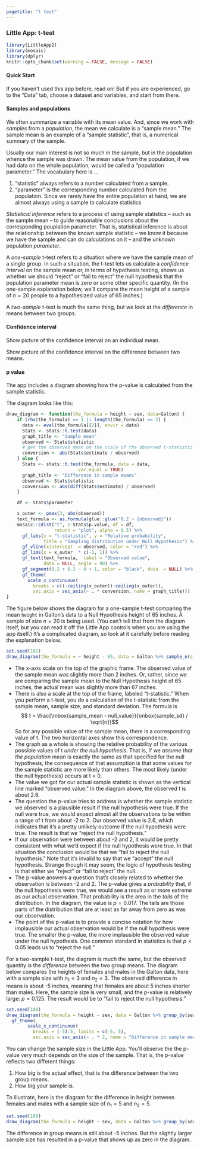 ```yaml
---
pagetitle: "t test"
---
```


### Little App: t-test

```r
library(LittleApp2)
library(mosaic)
library(dplyr)
knitr::opts_chunk$set(warning = FALSE, message = FALSE)
```

#### Quick Start

If you haven't used this app  before, read on! But if you are experienced, go to the "Data" tab,  choose a dataset and  variables, and start from there.

#### Samples and populations

We often summarize a variable with its mean value. And, since we work with *samples* from a *population*, the mean we calculate is a "sample mean." The sample mean is an example of a "sample statistic", that is, a numerical summary of the sample.  

Usually our main interest is not so much in the sample, but in the population whence the sample was drawn. The mean value from the population, if we had data on the whole population, would be called a "population parameter." The vocabulary here is ...

1. "statistic" always refers to a number calculated from a sample.
2. "parameter" is the corresponding number calculated from the  population. Since we rarely have the entire population at hand, we are almost always using a sample to calculate statistics

*Statistical inference* refers to a process of using sample statistics -- such as the sample mean -- to guide reasonable conclusions about the corresponding pouplation parameter. That is, statistical inference is about the relationship between  the known sample statistic -- we know it because we have the sample and can do calculations on it -- and the unknown population *parameter*.

A *one-sample* t-test refers to a situation where we have the sample mean of a single group. In such a situation, the t-test lets us calculate a *confidence interval* on the sample mean or, in terms of hypothesis testing, shows us whether we should "reject" or "fail to reject" the null hypothesis that the population parameter  mean is zero or some other specific quantity. (In the one-sample explanation below, we'll compare the mean height of a sample of $n=20$ people to a hypothesized value of 65 inches.)

A *two-sample* t-test is much the same thing, but we look at the *difference* in means between two groups.

#### Confidence interval

Show picture of the confidence interval on an individual mean.

Show picture of the confidence interval on  the difference between two means.

#### p value

The app includes a diagram showing how the p-value is calculated from the sample statistic.

The diagram looks like this:

```r
draw_diagram <- function(the_formula = height ~ sex, data=Galton) {
    if (rhs(the_formula) == 1 || length(the_formula) == 2) {
      data <- eval(the_formula[[2]], envir = data)
      Stats <- stats::t.test(data)
      graph_title <- "Sample mean"
      observed <- Stats$statistic
      # get the observed mean on the scale of the observed t-statistic
      conversion <- abs(Stats$estimate / observed)
    } else {
      Stats <- stats::t.test(the_formula, data = data,
                           var.equal = TRUE)
      graph_title <- "Difference in sample means"
      observed <- Stats$statistic
      conversion <- abs(diff(Stats$estimate) / observed)
    }

    df <- Stats$parameter

    x_outer <- pmax(3, abs(observed))
    text_formula <- as.formula(glue::glue("0.2 ~ {observed}"))
    mosaic::cdist("t", 1-Stats$p.value, df = df,
                  return = "plot", alpha = 0.5) %>%
      gf_labs(x = "t-statistic", y = "Relative probability",
              title = "Sampling distribution under Null Hypothesis") %>%
      gf_vline(xintercept  = observed, color = "red") %>%
      gf_lims(x = x_outer  * c(-1, 1)) %>%
      gf_text(text_formula,  label = "Observed value",
              data = NULL, angle = 90) %>%
      gf_segment(0.2 + 0.2 ~ 0 + 1, color = "black", data  = NULL) %>%
      gf_theme(
        scale_x_continuous(
          breaks = c((-ceiling(x_outer)):ceiling(x_outer)),
          sec.axis = sec_axis(~ . * conversion, name = graph_title)))
}
```

The figure below shows the diagram for a one-sample t-test comparing the mean `height` in Galton's data to a Null Hypothesis height of 65 inches. A sample of size $n = 20$ is being used. (You can't tell that from the diagram itself, but you can read it off the Little App controls when you are using the app itself.) It's a complicated diagram, so look at it carefully before reading the explanation below.

```r
set.seed(101)
draw_diagram(the_formula = ~ height - 65, data = Galton %>% sample_n(size  = 20))
```

* The x-axis scale on the top of the graphic frame. The observed value of the sample mean was slightly more than 2 inches. Or, rather, since we are comparing the sample mean to the Null Hypothesis height of 65 inches, the actual mean was slightly more than 67 inches.
* There is also a scale at the top of the frame, labeled "t-statistic." When you perform a t-test,  you  do a calculation  of the t-statistic from  the sample mean, sample size, and standard deviation. The formula is 
$$ t = \frac{\mbox{sample_mean - null_value}}{\mbox{sample_sd} / \sqrt{n}}$$
So for any possible value of the sample mean, there is a corresponding value of t. The two horizontal axes show this correspondence. 
* The graph as a whole is showing the relative probability of the various possible values of t *under the null hypothesis*. That is, if we *assume that the population mean*  is exactly the same as that specified for the null hypothesis, the consequence of that assumption is that some values for the sample statistic are more likely than others. The most likely (under the null hypothesis) occurs  at t  = 0.
* The value we got for our actual sample statistic is shown as the vertical line marked "observed value."  In the diagram above, the observed t is about 2.6.
* The question the p-value tries to address is whether the sample statistic we observed is a plausible result if the null hypothesis were true. If the null were true, we would expect almost all the observations to be within a range of t from about -2 to 2. Our observed value is 2.6, which indicates that it's a pretty unlikely outcome if the null hypothesis were true. The result is that we "reject the null hypothesis." 
* If our observation were between about -2 and 2, it would be pretty consistent with what we'd expect if the null hypothesis were true. In that situation the conclusion would be that we "fail to reject the null hypothesis." Note that it's invalid to say that we "accept" the null hypothesis. Strange though it may seem, the logic of hypothesis testing is that either we "reject" or "fail to reject" the null.
* The p-value answers a question that's closely related  to whether the observation is between -2 and 2. The p-value gives a *probability* that, if the null hypothesis were true, we would see a result as or more extreme as our actual observation. That probability is the area in the *tails* of the distribution. In the diagram, the value is $p = 0.017$.  The tails are those parts of the distribution that are at least as far away from zero as was our observation.
* The point of the p-value is to provide a concise notation for how implausible our actual observation would be if the null hypothesis were true. The smaller the p-value, the more implausible the observed value under the null hypothesis. One common standard in statistics is that $p < 0.05$ leads us to "reject the null." 

For a two-sample t-test, the diagram is much the same, but the observed quantity is the *difference* between the two group means. The diagram below compares the heights of females and males in the Galton data, here with a sample size with $n_1 = 3$ and $n_2 = 3$. The observed difference in means is about -5 inches, meaning that females are about 5 inches shorter than males. Here, the sample size is very small, and the p-value is relatively large: $p = 0.125$. The result would be to "fail to reject the null hypothesis." 

```r
set.seed(108)
draw_diagram(the_formula = height ~ sex, data = Galton %>% group_by(sex) %>% sample_n(size  = 3)) %>%
  gf_theme(
        scale_x_continuous(
          breaks = (-5):5, limits = c(-5, 5),
          sec.axis = sec_axis(~ . * 2, name = "Difference in sample means")))
```

You can change the sample size in the Little App. You'll observe the the p-value very much depends on the size of the sample. That is, the p-value reflects two different things:

1. How big is the actual effect, that is the difference between the two group means.
2. How big your sample is.

To illustrate, here is the diagram for the difference in height between females and males with a sample size of $n_1 = 5$ and $n_2 = 5$. 

```r
set.seed(108)
draw_diagram(the_formula = height ~ sex, data = Galton %>% group_by(sex) %>% sample_n(size  = 5))
```

The difference in group means is still about -5 inches. But the slightly larger sample size has resulted in a p-value that shows up as zero in the diagram.

